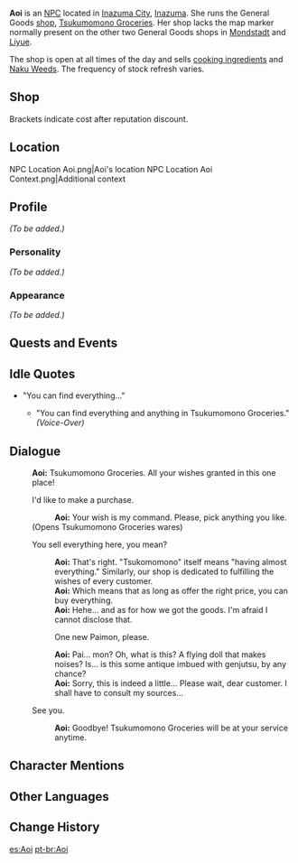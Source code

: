 {{Meta
<!-- REMOVE THIS TEMPLATE AFTER ADDING MISSING INFO -->
|missing_NPC_profile  = yes
}}
{{Character Infobox
|type             = NPC
|image            = NPC Aoi.png
|realname         = 
|region           = Inazuma
|affiliation      = Tsukumomono Groceries
|title            = Owner of Tsukumomono Groceries
|voiceEN          = 
|voiceCN          = 
|voiceJP          = 
}}
'''Aoi''' {{Lang|ja=葵}} is an [[NPC]] located in [[Inazuma City]], [[Inazuma]]. She runs the General Goods [[shop]], [[Tsukumomono Groceries]]. Her shop lacks the map marker normally present on the other two General Goods shops in [[Mondstadt]] and [[Liyue]].

The shop is open at all times of the day and sells [[Cooking Ingredient|cooking ingredients]] and [[Naku Weed]]s. The frequency of stock refresh varies.

==Shop==
{{Shop/Header|note=Refreshes|total=1|vendor=Aoi}}
{{Shop|Salt|60|100|discount=50|note=Daily|total=1}}
{{Shop|Pepper|80|100|discount=70|note=Daily|total=1}}
{{Shop|Onion|80|100|discount=70|note=Daily|total=1}}
{{Shop|Milk|100|100|discount=90|note=Daily|total=1}}
{{Shop|Tomato|120|100|discount=105|note=Daily|total=1}}
{{Shop|Cabbage|120|100|discount=105|note=Daily|total=1}}
{{Shop|Potato|120|100|discount=105|note=Daily|total=1}}
{{Shop|Wheat|100|100|discount=90|note=Daily|total=1}}
{{Shop|Rice|100|100|discount=90|note=Daily|total=1}}
{{Shop|Shrimp Meat|120|100|discount=105|note=Daily|total=1}}
{{Shop|Tofu|100|100|discount=90|note=Daily|total=1}}
{{Shop|Naku Weed|1,000|5|discount=900|note=3 Days|total=1}}
{{Shop/Footer|note=&#32;|total=115,000<br />(101,500)}}
Brackets indicate cost after reputation discount.

==Location==
<gallery hideaddbutton="true" captionalign="center">
NPC Location Aoi.png|Aoi's location
NPC Location Aoi Context.png|Additional context
</gallery>

==Profile==
<!--detailed story/lore information goes here-->
''(To be added.)''

===Personality===
''(To be added.)''

===Appearance===
''(To be added.)''

==Quests and Events==
{{Quest Appearances}}

==Idle Quotes==
* "You can find everything..."
** {{A|VO Aoi 01.ogg}} "You can find everything and anything in Tsukumomono Groceries." ''(Voice-Over)''

==Dialogue==
{{Dialogue start}}
:'''Aoi:''' Tsukumomono Groceries. All your wishes granted in this one place!
:{{DIcon|GeneralGoods}} I'd like to make a purchase.
::'''Aoi:''' Your wish is my command. Please, pick anything you like.
:;(Opens Tsukumomono Groceries wares)
:{{DIcon}} You sell everything here, you mean?
::'''Aoi:''' That's right. "Tsukomomono" itself means "having almost everything." Similarly, our shop is dedicated to fulfilling the wishes of every customer.
::'''Aoi:''' Which means that as long as {{sic|can you}} offer the right price, you can buy everything.
::'''Aoi:''' Hehe... and as for how we got the goods. I'm afraid I cannot disclose that.
::{{DIcon}} One new Paimon, please.
::'''Aoi:''' Pai... mon? Oh, what is this? A flying doll that makes noises? Is... is this some antique imbued with genjutsu, by any chance?
::'''Aoi:''' Sorry, this is indeed a little... Please wait, dear customer. I shall have to consult my sources...
:{{DIcon}} See you.
::'''Aoi:''' Goodbye! Tsukumomono Groceries will be at your service anytime.
{{Dialogue end}}

==Character Mentions==
{{Character Mentions}}

==Other Languages==
{{Other Languages|default_hidden = 1
|en      = Aoi
|zhs     = 葵
|zhs_rm  = Kuí
|zht     = 葵
|zht_rm  = Kuí
|ja      = 葵
|ja_rm   = Aoi
|ko      = 아오이
|ko_rm   = Aoi
|es      = Aoi
|fr      = Aoi
|ru      = Аои
|th      = Aoi
|vi      = Aoi
|de      = Aoi
|id      = Aoi
|pt      = Aoi
}}

==Change History==
{{Change History|2.0}}

[[es:Aoi]]
[[pt-br:Aoi]]